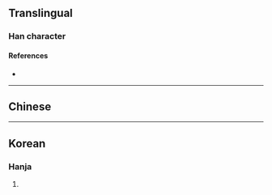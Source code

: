 {{also|信|伩}}
{{character info/new}}
==Translingual==

===Han character===
{{Han char|rn=9|rad=人|as=03|sn=5|four=|canj=OR|ids=⿰亻口}}

====References====
* {{Han ref|kx=0092.080|hdz=10114.020|uh=3430|ud=13360}}

----

==Chinese==
{{zh-see|信|a}}

----

==Korean==

===Hanja===
{{ko-hanja|hangeul=신|rv=sin|mr=shin|y=sin|eumhun=믿다|ehrv=mitda|ehmr=mitta|ehy=mitta}}

# {{defn|lang=ko|sort=人03}}